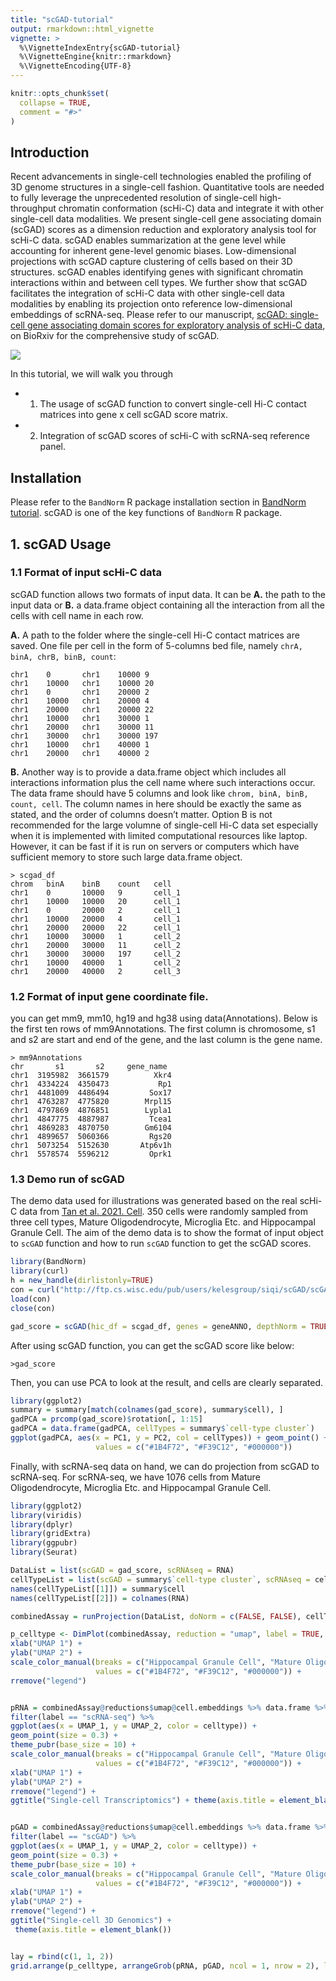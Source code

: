 ```yaml
---
title: "scGAD-tutorial"
output: rmarkdown::html_vignette
vignette: >
  %\VignetteIndexEntry{scGAD-tutorial}
  %\VignetteEngine{knitr::rmarkdown}
  %\VignetteEncoding{UTF-8}
---
```


```r
knitr::opts_chunk$set(
  collapse = TRUE,
  comment = "#>"
)
```

## Introduction

Recent advancements in single-cell technologies enabled the profiling of 3D genome structures in a single-cell fashion. Quantitative tools are needed to fully leverage the unprecedented resolution of single-cell high-throughput chromatin conformation (scHi-C) data and integrate it with other single-cell data modalities. We present single-cell gene associating domain (scGAD) scores as a dimension reduction and exploratory analysis tool for scHi-C data. scGAD enables summarization at the gene level while accounting for inherent gene-level genomic biases. Low-dimensional projections with scGAD capture clustering of cells based on their 3D structures. scGAD enables identifying genes with significant chromatin interactions within and between cell types. We further show that scGAD facilitates the integration of scHi-C data with other single-cell data modalities by enabling its projection onto reference low-dimensional embeddings of scRNA-seq. 
Please refer to our manuscript, [scGAD: single-cell gene associating domain scores for exploratory analysis of scHi-C data](https://www.biorxiv.org/content/10.1101/2021.10.22.465520v1), on BioRxiv for the comprehensive study of scGAD.

![](../figures/Fig1A.png)

In this tutorial, we will walk you through 

- 1. The usage of scGAD function to convert single-cell Hi-C contact matrices into gene x cell scGAD score matrix. 

- 2. Integration of scGAD scores of scHi-C with scRNA-seq reference panel.

## Installation

Please refer to the `BandNorm` R package installation section in [BandNorm tutorial](https://sshen82.github.io/BandNorm/articles/BandNorm-tutorial.html). scGAD is one of the key functions of `BandNorm` R package.

## 1. scGAD Usage 

### 1.1 Format of input scHi-C data

scGAD function allows two formats of input data. It can be **A.** the path to the input data or **B.** a data.frame object containing all the interaction from all the cells with cell name in each row.

**A.** A path to the folder where the single-cell Hi-C contact matrices are saved. One file per cell in the form of 5-columns bed file, namely ```chrA, binA, chrB, binB, count```:

```
chr1    0       chr1    10000 9
chr1    10000   chr1    10000 20
chr1    0       chr1    20000 2
chr1    10000   chr1    20000 4
chr1    20000   chr1    20000 22
chr1    10000   chr1    30000 1
chr1    20000   chr1    30000 11
chr1    30000   chr1    30000 197
chr1    10000   chr1    40000 1
chr1    20000   chr1    40000 2
```

**B.** Another way is to provide a data.frame object which includes all interactions information plus the cell name where such interactions occur. The data frame should have 5 columns and look like ```chrom, binA, binB, count, cell```. The column names in here should be exactly the same as stated, and the order of columns doesn't matter. Option B is not recommended for the large volumne of single-cell Hi-C data set especially when it is implemented with limited computational resources like laptop. However, it can be fast if it is run on servers or computers which have sufficient memory to store such large data.frame object.

```
> scgad_df
chrom   binA    binB    count   cell
chr1    0       10000   9       cell_1
chr1    10000   10000   20      cell_1
chr1    0       20000   2       cell_1
chr1    10000   20000   4       cell_1
chr1    20000   20000   22      cell_1
chr1    10000   30000   1       cell_2
chr1    20000   30000   11      cell_2
chr1    30000   30000   197     cell_2
chr1    10000   40000   1       cell_2
chr1    20000   40000   2       cell_3
```

### 1.2 Format of input gene coordinate file.
you can get mm9, mm10, hg19 and hg38 using data(Annotations). Below is the first ten rows of mm9Annotations. The first column is chromosome, s1 and s2 are start and end of the gene, and the last column is the gene name.

```
> mm9Annotations
chr       s1       s2     gene_name
chr1  3195982  3661579          Xkr4
chr1  4334224  4350473           Rp1
chr1  4481009  4486494         Sox17
chr1  4763287  4775820        Mrpl15
chr1  4797869  4876851        Lypla1
chr1  4847775  4887987         Tcea1
chr1  4869283  4870750        Gm6104
chr1  4899657  5060366         Rgs20
chr1  5073254  5152630       Atp6v1h
chr1  5578574  5596212         Oprk1
```

### 1.3 Demo run of scGAD

The demo data used for illustrations was generated based on the real scHi-C data from [Tan et al. 2021. Cell](https://www.cell.com/cell/fulltext/S0092-8674(20)31754-2?_returnURL=https%3A%2F%2Flinkinghub.elsevier.com%2Fretrieve%2Fpii%2FS0092867420317542%3Fshowall%3Dtrue). 350 cells were randomly sampled from three cell types, Mature Oligodendrocyte, Microglia Etc. and Hippocampal Granule Cell. The aim of the demo data is to show the format of input object to `scGAD` function and how to run `scGAD` function to get the scGAD scores.

```r
library(BandNorm)
library(curl)
h = new_handle(dirlistonly=TRUE)
con = curl("http://ftp.cs.wisc.edu/pub/users/kelesgroup/siqi/scGAD/scGADExample.rda", "r", h)
load(con)
close(con)

gad_score = scGAD(hic_df = scgad_df, genes = geneANNO, depthNorm = TRUE)
```

After using scGAD function, you can get the scGAD score like below:

```
>gad_score

```

Then, you can use PCA to look at the result, and cells are clearly separated.

```r
library(ggplot2)
summary = summary[match(colnames(gad_score), summary$cell), ]
gadPCA = prcomp(gad_score)$rotation[, 1:15]
gadPCA = data.frame(gadPCA, cellTypes = summary$`cell-type cluster`)
ggplot(gadPCA, aes(x = PC1, y = PC2, col = cellTypes)) + geom_point() + theme_bw(base_size = 10) + scale_color_manual(breaks = c("Hippocampal Granule Cell", "Mature Oligodendrocyte", "Microglia Etc."),
                   values = c("#1B4F72", "#F39C12", "#000000"))
```

Finally, with scRNA-seq data on hand, we can do projection from scGAD to scRNA-seq. For scRNA-seq, we have 1076 cells from Mature Oligodendrocyte, Microglia Etc. and Hippocampal Granule Cell.

```r
library(ggplot2)
library(viridis)
library(dplyr)
library(gridExtra)
library(ggpubr)
library(Seurat)

DataList = list(scGAD = gad_score, scRNAseq = RNA)
cellTypeList = list(scGAD = summary$`cell-type cluster`, scRNAseq = cellTypeRNA)
names(cellTypeList[[1]]) = summary$cell
names(cellTypeList[[2]]) = colnames(RNA)

combinedAssay = runProjection(DataList, doNorm = c(FALSE, FALSE), cellTypeList)

p_celltype <- DimPlot(combinedAssay, reduction = "umap", label = TRUE, repel = TRUE, pt.size = 1.3, shape.by = "method", label.size = 6) +
xlab("UMAP 1") +
ylab("UMAP 2") +
scale_color_manual(breaks = c("Hippocampal Granule Cell", "Mature Oligodendrocyte", "Microglia Etc."),
                   values = c("#1B4F72", "#F39C12", "#000000")) +
rremove("legend")


pRNA = combinedAssay@reductions$umap@cell.embeddings %>% data.frame %>% mutate(celltype = c(cellTypeList[[1]], cellTypeList[[2]]), label = c(rep("scGAD", length(cellTypeList[[1]])), rep("scRNA-seq", length(cellTypeList[[2]])))) %>%
filter(label == "scRNA-seq") %>%
ggplot(aes(x = UMAP_1, y = UMAP_2, color = celltype)) +
geom_point(size = 0.3) +
theme_pubr(base_size = 10) +
scale_color_manual(breaks = c("Hippocampal Granule Cell", "Mature Oligodendrocyte", "Microglia Etc."),
                   values = c("#1B4F72", "#F39C12", "#000000")) +
xlab("UMAP 1") +
ylab("UMAP 2") +
rremove("legend") +
ggtitle("Single-cell Transcriptomics") + theme(axis.title = element_blank())


pGAD = combinedAssay@reductions$umap@cell.embeddings %>% data.frame %>% mutate(celltype = c(cellTypeList[[1]], cellTypeList[[2]]), label = c(rep("scGAD", length(cellTypeList[[1]])), rep("scRNA-seq", length(cellTypeList[[2]])))) %>%
filter(label == "scGAD") %>%
ggplot(aes(x = UMAP_1, y = UMAP_2, color = celltype)) +
geom_point(size = 0.3) +
theme_pubr(base_size = 10) +
scale_color_manual(breaks = c("Hippocampal Granule Cell", "Mature Oligodendrocyte", "Microglia Etc."),
                   values = c("#1B4F72", "#F39C12", "#000000")) +
xlab("UMAP 1") +
ylab("UMAP 2") +
rremove("legend") +
ggtitle("Single-cell 3D Genomics") +
 theme(axis.title = element_blank())


lay = rbind(c(1, 1, 2))
grid.arrange(p_celltype, arrangeGrob(pRNA, pGAD, ncol = 1, nrow = 2), layout_matrix = lay)
```



